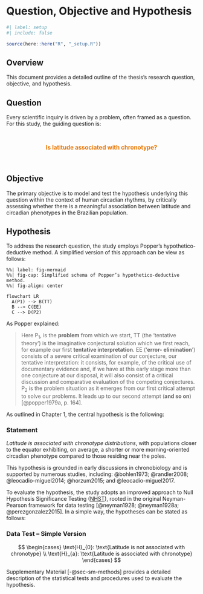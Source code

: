 <!-- %:::% .common h1 begin %:::% -->
# Question, Objective and Hypothesis {#sec-sm-question}
<!-- %:::% .common h1 end %:::% -->

```r
#| label: setup
#| include: false

source(here::here("R", "_setup.R"))
```

## Overview

This document provides a detailed outline of the thesis's research question, objective, and hypothesis.

## Question

Every scientific inquiry is driven by a problem, often framed as a question. For this study, the guiding question is:

::: {style="text-align: center; font-size: 1.1em; font-weight: bold; color: #EA7701; padding-top: 1em; padding-bottom: 1em;"}
Is latitude associated with chronotype?
:::

## Objective

The primary objective is to model and test the hypothesis underlying this question within the context of human circadian rhythms, by critically assessing whether there is a meaningful association  between latitude and circadian phenotypes in the Brazilian population.

## Hypothesis

To address the research question, the study employs Popper’s hypothetico-deductive method. A simplified version of this approach can be view as follows:

```mermaid
%%| label: fig-mermaid
%%| fig-cap: Simplified schema of Popper’s hypothetico-deductive method.
%%| fig-align: center

flowchart LR
  A(P1) --> B(TT)
  B --> C(EE)
  C --> D(P2)
```

As Popper explained:

> Here $\text{P}_1$, is the **problem** from which we start, $\text{TT}$ (the ‘tentative theory’) is the imaginative conjectural solution which we first reach, for example our first **tentative interpretation**. $\text{EE}$ (‘**error- elimination**’) consists of a severe critical examination of our conjecture, our tentative interpretation: it consists, for example, of the critical use of documentary evidence and, if we have at this early stage more than one conjecture at our disposal, it will also consist of a critical discussion and comparative evaluation of the competing conjectures. $\text{P}_2$ is the problem situation as it emerges from our first critical attempt to solve our problems. It leads up to our second attempt (**and so on**) [@popper1979a, p. 164].

As outlined in Chapter 1, the central hypothesis is the following:

::: {#cnj-hypothesis}
### Statement

*Latitude is associated with chronotype distributions*, with populations closer to the equator exhibiting, on average, a shorter or more morning-oriented circadian phenotype compared to those residing near the poles.
:::

This hypothesis is grounded in early discussions in chronobiology and is supported by numerous studies, including: @bohlen1973; @randler2008; @leocadio-miguel2014; @horzum2015; and @leocadio-miguel2017.

To evaluate the hypothesis, the study adopts an improved approach to Null Hypothesis Significance Testing ([NHST](https://en.wikipedia.org/wiki/Statistical_hypothesis_test)), rooted in the original Neyman-Pearson framework for data testing [@neyman1928; @neyman1928a; @perezgonzalez2015]. In a simple way, the hypotheses can be stated as follows:

::: {#cnj-hypothesis-test}
### Data Test – Simple Version

$$
\begin{cases}
\text{H}_{0}: \text{Latitude is not associated with chronotype} \\
\text{H}_{a}: \text{Latitude is associated with chronotype}
\end{cases}
$$
:::

Supplementary Material [-@sec-sm-methods] provides a detailed description of the statistical tests and procedures used to evaluate the hypothesis.
